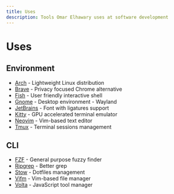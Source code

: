 ```yaml
---
title: Uses
description: Tools Omar Elhawary uses at software development
---
```


# Uses

## Environment

- [Arch](https://archlinux.org) - Lightweight Linux distribution
- [Brave](https://brave.com) - Privacy focused Chrome alternative
- [Fish](https://fishshell.com) - User friendly interactive shell
- [Gnome](https://www.gnome.org) - Desktop environment - Wayland
- [JetBrains](https://www.jetbrains.com/lp/mono) - Font with ligatures support
- [Kitty](https://sw.kovidgoyal.net/kitty) - GPU accelerated terminal emulator
- [Neovim](https://neovim.io) - Vim-based text editor
- [Tmux](https://github.com/tmux/tmux) - Terminal sessions management

## CLI

- [FZF](https://github.com/junegunn/fzf) - General purpose fuzzy finder
- [Ripgrep](https://github.com/BurntSushi/ripgrep) - Better grep
- [Stow](https://www.gnu.org/software/stow) - Dotfiles management
- [Vifm](https://vifm.info) - Vim-based file manager
- [Volta](https://volta.sh) - JavaScript tool manager
